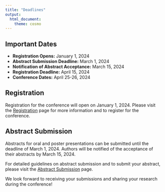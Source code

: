 ---
title: "Deadlines"
output:
  html_document:
    theme: cosmo
---

<style type="text/css">
h1.title {
  font-size: 36px;
  color: DarkRed;
  text-align: center;
}
</style>

## Important Dates 

- **Registration Opens:** January 1, 2024
- **Abstract Submission Deadline:** March 1, 2024
- **Notification of Abstract Acceptance:** March 15, 2024
- **Registration Deadline:** April 15, 2024
- **Conference Dates:** April 25-26, 2024

## Registration

Registration for the conference will open on January 1, 2024. Please visit the [Registration](registration.html) page for more information and to register for the conference.

## Abstract Submission

Abstracts for oral and poster presentations can be submitted until the deadline of March 1, 2024. Authors will be notified of the acceptance of their abstracts by March 15, 2024.

For detailed guidelines on abstract submission and to submit your abstract, please visit the [Abstract Submission](abstract_submission.html) page.

We look forward to receiving your submissions and sharing your research during the conference!



